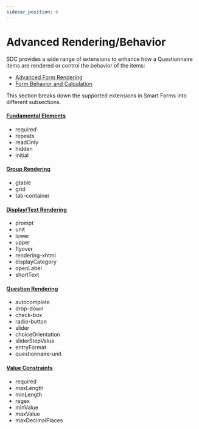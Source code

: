 ```yaml
---
sidebar_position: 6
---
```


# Advanced Rendering/Behavior

SDC provides a wide range of extensions to enhance how a Questionnaire items are rendered or control the behavior of the items:

- [Advanced Form Rendering](https://hl7.org/fhir/uv/sdc/rendering.html)
- [Form Behavior and Calculation](https://hl7.org/fhir/uv/sdc/behavior.html)

This section breaks down the supported extensions in Smart Forms into different subsections.

#### [Fundamental Elements](/smart-forms/docs/sdc/advanced/fundamental)

- required
- repeats
- readOnly
- hidden
- initial

#### [Group Rendering](/smart-forms/docs/sdc/advanced/group)

- gtable
- grid
- tab-container

#### [Display/Text Rendering](/smart-forms/docs/sdc/advanced/display)

- prompt
- unit
- lower
- upper
- flyover
- rendering-xhtml
- displayCategory
- openLabel
- shortText

#### [Question Rendering](/smart-forms/docs/sdc/advanced/question)

- autocomplete
- drop-down
- check-box
- radio-button
- slider
- choiceOrientation
- sliderStepValue
- entryFormat
- questionnaire-unit

#### [Value Constraints](/smart-forms/docs/sdc/advanced/constraint)

- required
- maxLength
- minLength
- regex
- minValue
- maxValue
- maxDecimalPlaces
